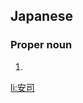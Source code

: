==Japanese==
{{ja-kanjitab|やす|し|yomi=ko}}

===Proper noun===
{{ja-pos|proper|やすし}}

# {{given name|male|lang=ja|sort=やすし}}

[[li:安司]]